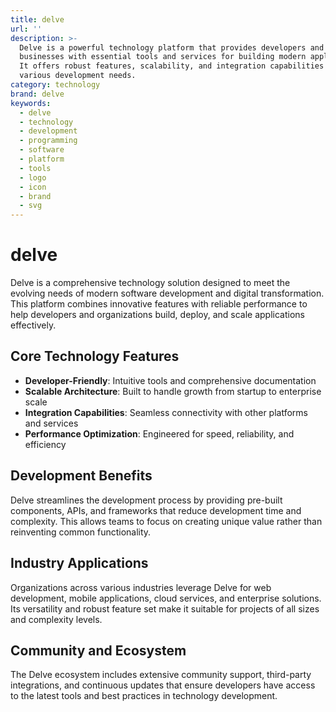 ```yaml
---
title: delve
url: ''
description: >-
  Delve is a powerful technology platform that provides developers and
  businesses with essential tools and services for building modern applications.
  It offers robust features, scalability, and integration capabilities for
  various development needs.
category: technology
brand: delve
keywords:
  - delve
  - technology
  - development
  - programming
  - software
  - platform
  - tools
  - logo
  - icon
  - brand
  - svg
---
```


# delve

Delve is a comprehensive technology solution designed to meet the evolving needs of modern software development and digital transformation. This platform combines innovative features with reliable performance to help developers and organizations build, deploy, and scale applications effectively.

## Core Technology Features

- **Developer-Friendly**: Intuitive tools and comprehensive documentation
- **Scalable Architecture**: Built to handle growth from startup to enterprise scale
- **Integration Capabilities**: Seamless connectivity with other platforms and services
- **Performance Optimization**: Engineered for speed, reliability, and efficiency

## Development Benefits

Delve streamlines the development process by providing pre-built components, APIs, and frameworks that reduce development time and complexity. This allows teams to focus on creating unique value rather than reinventing common functionality.

## Industry Applications

Organizations across various industries leverage Delve for web development, mobile applications, cloud services, and enterprise solutions. Its versatility and robust feature set make it suitable for projects of all sizes and complexity levels.

## Community and Ecosystem

The Delve ecosystem includes extensive community support, third-party integrations, and continuous updates that ensure developers have access to the latest tools and best practices in technology development.
